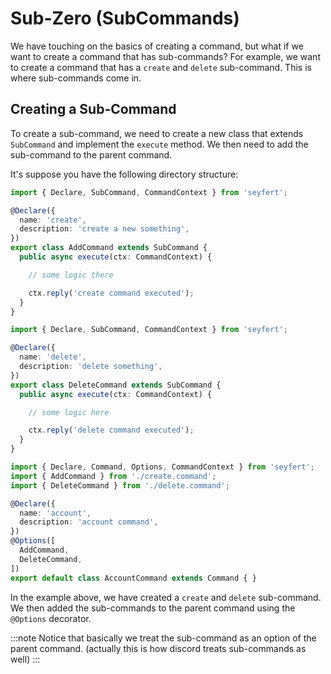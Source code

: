 
# Sub-Zero (SubCommands)

We have touching on the basics of creating a command, but what if we want to create a command that has sub-commands? For example, we want to create a command that has a `create` and `delete` sub-command. This is where sub-commands come in.

## Creating a Sub-Command

To create a sub-command, we need to create a new class that extends `SubCommand` and implement the `execute` method. We then need to add the sub-command to the parent command.

It's suppose you have the following directory structure:

<FileTree>
    <FileTree.Folder name="src">
        <FileTree.Folder name="commands">
            <FileTree.Folder name="account">
              <FileTree.File name="create.command.ts" />
              <FileTree.File name="delete.command.ts" />
              <FileTree.File name="parent.ts" />
            </FileTree.Folder>
        </FileTree.Folder>
        <FileTree.File name="index.ts" />
    </FileTree.Folder>
    <FileTree.File name="seyfert.config.js" />
    <FileTree.File name="package.json" />
    <FileTree.File name="tsconfig.json" />
</FileTree>

```ts title="create.command.ts" showLineNumbers
import { Declare, SubCommand, CommandContext } from 'seyfert';

@Declare({
  name: 'create',
  description: 'create a new something',
})
export class AddCommand extends SubCommand {
  public async execute(ctx: CommandContext) {

    // some logic there

    ctx.reply('create command executed');
  }
}
```

```ts title="delete.command.ts" showLineNumbers
import { Declare, SubCommand, CommandContext } from 'seyfert';

@Declare({
  name: 'delete',
  description: 'delete something',
})
export class DeleteCommand extends SubCommand {
  public async execute(ctx: CommandContext) {

    // some logic here

    ctx.reply('delete command executed');
  }
}
```

```ts title="parent.ts" showLineNumbers
import { Declare, Command, Options, CommandContext } from 'seyfert';
import { AddCommand } from './create.command';
import { DeleteCommand } from './delete.command';

@Declare({
  name: 'account',
  description: 'account command',
})
@Options([
  AddCommand,
  DeleteCommand,
])
export default class AccountCommand extends Command { }
```

In the example above, we have created a `create` and `delete` sub-command. We then added the sub-commands to the parent command using the `@Options` decorator.

:::note
Notice that basically we treat the sub-command as an option of the parent command. (actually this is how discord treats sub-commands as well)
:::